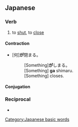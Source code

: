 ==Japanese==
{{ja-kanjitab|し|sort=しまる|yomi=kun}}

===Verb===
{{ja-verb|tr=intrans|type=1|しまる}}

# to [[shut]], to [[close]]

====Contraction====

* [何]'''が'''閉まる。
*: [Something]'''が'''しまる。
*: [Something] '''ga''' shimaru.
*: [Something] closes.

====Conjugation====
{{ja-go-ru|しま}}

===Reciprocal===
{{rfc-header|Reciprocal}}
* {{ja-r|閉める|しめる}}

[[Category:Japanese basic words]]